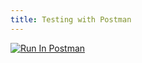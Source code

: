 ```yaml
---
title: Testing with Postman
---
```

[![Run In Postman](https://run.pstmn.io/button.svg)](https://god.gw.postman.com/run-collection/28176142-2e8816e0-3fa6-422e-8b07-d44760a5a394?action=collection%2Ffork&source=rip_markdown&collection_url=https://www.postman.com/telecoms-engineer-91604181/workspace/my-workspace/collection/28176142-2e8816e0-3fa6-422e-8b07-d44760a5a394?action=share&creator=28176142)